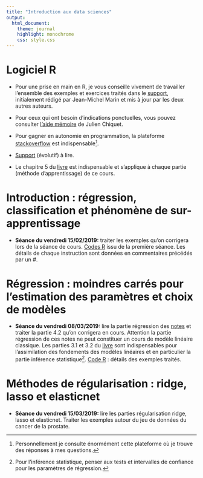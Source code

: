 ```yaml
---
title: "Introduction aux data sciences"
output:
  html_document:
    theme: journal
    highlight: monochrome
    css: style.css
---
```


# Logiciel R 


- Pour une prise en main en R, je vous conseille vivement de travailler l'ensemble des exemples et exercices traités dans le [support](http://masedki.github.io/enseignements/pdfs/Introduction_to_R.pdf), initialement rédigé par Jean-Michel Marin et 
mis à jour par les deux autres auteurs. 

- Pour ceux qui ont besoin d'indications ponctuelles, vous pouvez consulter [l'aide mémoire](http://masedki.github.io/enseignements/pdfs/RCarte_Commandes-R.pdf) de Julien Chiquet.  

- Pour gagner en autonomie en programmation, la plateforme [stackoverflow](https://stackoverflow.com/) est indispensable^[Personnellement je consulte énormément cette plateforme où je trouve des réponses à mes questions.].

- [Support](http://masedki.github.io/enseignements/pdfs/notes.pdf) (évolutif) à lire. 
- Le chapitre 5 du [livre](http://masedki.github.io/enseignements/pdfs/ISLR.pdf) est indispensable et s'applique à chaque partie
 (méthode d'apprentissage) de ce cours. 

# Introduction : régression, classification et phénomène de sur-apprentissage

- **Séance du vendredi 15/02/2019:** traiter les exemples qu'on corrigera lors de la séance de cours. [Codes R](http://masedki.github.io/enseignements/rcode/code_intro.R) issu de la première séance. Les détails de chaque instruction sont données en commentaires
précédés par un #. 

# Régression : moindres carrés pour l'estimation des paramètres et choix de modèles

- **Séance du vendredi 08/03/2019:** lire la partie régression des [notes](http://masedki.github.io/enseignements/pdfs/notes.pdf) et traiter la partie 4.2 qu'on corrigera en cours. Attention la partie régression de ces notes ne peut constituer un cours de modèle linéaire classique. Les parties 3.1 et 3.2 du [livre](http://masedki.github.io/enseignements/pdfs/ISLR.pdf) sont indispensables pour l'assimilation des fondements des modèles linéaires et en particulier la partie inférence statistique^[Pour l'inférence statistique, penser aux tests et intervalles de confiance pour les paramètres de régression.]. [Code R](http://masedki.github.io/enseignements/rcode/code_reg_poly.R) : détails des exemples traités.


# Méthodes de régularisation : ridge, lasso et elasticnet

- **Séance du vendredi 15/03/2019:** lire les parties régularisation ridge, lasso et
elasticnet. Traiter les exemples autour du jeu de données du cancer de la prostate.
<!-- [Jeu de données bes](http://masedki.github.io/enseignements/datasets/bes.dta) -->

<!-- [Jeu de données crédit](http://masedki.github.io/enseignements/datasets/credit.rda) -->

<!-- [Jeu de données spams](http://masedki.github.io/enseignements/datasets/dataspam.rda) -->

<!-- [Projet pour le parcours MSP/ES](http://masedki.github.io/enseignements/pdfs/mspes.pdf) -->